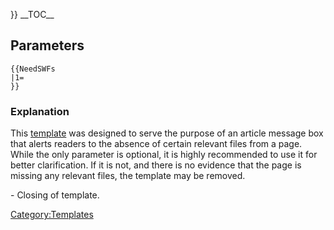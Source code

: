 {{Ambox|type=content|image=[[File:Wiki.png|55px|link=]]|text='''{{BASEPAGENAME}} is missing some files!'''<br/>If you happen to have any files we might need, please upload them and then add them to this page.<br>{{#if: {{{1|}}} | (''{{{1|Info}}}'') | }}}}
<includeonly>[[Category:Pages that are missing SWF files|{{PAGENAME}}]]</includeonly><noinclude>
__TOC__
==Parameters==
<pre>
{{NeedSWFs
|1=
}}
</pre>

===Explanation===
This [[:Category:Templates|template]] was designed to serve the purpose of an article message box that alerts readers to the absence of certain relevant files from a page. While the only parameter is optional, it is highly recommended to use it for better clarification. If it is not, and there is no evidence that the page is missing any relevant files, the template may be removed.

<code>{{NeedSWFs</code> - Opening of template.<br>
<code>|1=</code> - Identify the exact files that are missing from the page.<br>
<code>}}</code> - Closing of template.
[[Category:Templates]]</noinclude>
